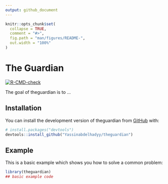 ```yaml
---
output: github_document
---
```


<!-- README.md is generated from README.Rmd. Please edit that file -->

```r
knitr::opts_chunk$set(
  collapse = TRUE,
  comment = "#>",
  fig.path = "man/figures/README-",
  out.width = "100%"
)
```

# The Guardian

<!-- badges: start -->
[![R-CMD-check](https://github.com/Yassinabdelhadyy/theguardian/actions/workflows/check-standard.yaml/badge.svg)](https://github.com/Yassinabdelhadyy/theguardian/actions/workflows/check-standard.yaml)
<!-- badges: end -->

The goal of theguardian is to ...

## Installation

You can install the development version of theguardian from [GitHub](https://github.com/) with:

``` r
# install.packages("devtools")
devtools::install_github("Yassinabdelhadyy/theguardian")
```

## Example

This is a basic example which shows you how to solve a common problem:

```r
library(theguardian)
## basic example code
```


